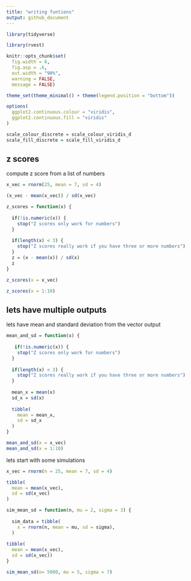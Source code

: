 ```yaml
---
title: "writing funtions"
output: github_document
---
```


```r
library(tidyverse)

library(rvest)

knitr::opts_chunk$set(
  fig.width = 6,
  fig.asp = .6,
  out.width = "90%",
  warning = FALSE,
  message = FALSE)

theme_set(theme_minimal() + theme(legend.position = "bottom"))

options(
  ggplot2.continuous.colour = "viridis",
  ggplot2.continuous.fill = "viridis"
)

scale_colour_discrete = scale_colour_viridis_d
scale_fill_discrete = scale_fill_viridis_d
```

## z scores
 compute z score from a list of numbers 
```r
x_vec = rnorm(25, mean = 7, sd = 4)

(x_vec - mean(x_vec)) / sd(x_vec)
```

```r
z_scores = function(x) {
  
  if(!is.numeric(x)) {
    stop("Z scores only work for numbers")
  }
  
  if(length(x) < 3) {
    stop("Z scores really work if you have three or more numbers")
  }
  z = (x - mean(x)) / sd(x)
  z
}
```

```r
z_scores(x = x_vec)

z_scores(x = 1:10)
```
## lets have multiple outputs 

lets have mean and standard deviation from the vector output 

```r
mean_and_sd = function(x) {
   
   if(!is.numeric(x)) {
    stop("Z scores only work for numbers")
  }
  
  if(length(x) < 3) {
    stop("Z scores really work if you have three or more numbers")
  }
  
  mean_x = mean(x)
  sd_x = sd(x)
  
  tibble(
    mean = mean_x,
    sd = sd_x
  )
}

mean_and_sd(x = x_vec)
mean_and_sd(x = 1:10)
```
lets start with some simulations 

```r
x_vec = rnorm(n = 25, mean = 7, sd = 4)

tibble(
  mean = mean(x_vec),
  sd = sd(x_vec)
)
```

```r
sim_mean_sd = function(n, mu = 2, sigma = 3) {
  
  sim_data = tibble(
    x = rnorm(n, mean = mu, sd = sigma),
  )
  
tibble(
  mean = mean(x_vec),
  sd = sd(x_vec))
}
```

```r
sim_mean_sd(n= 5000, mu = 5, sigma = 7)
```

